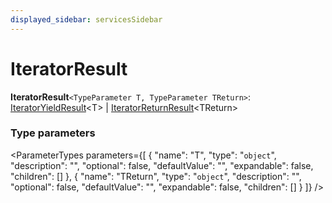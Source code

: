 ```yaml
---
displayed_sidebar: servicesSidebar
---
```



# IteratorResult

 **IteratorResult**`<TypeParameter T, TypeParameter TReturn>`: [IteratorYieldResult](../interfaces/IteratorYieldResult.mdx)&#60;T&#62; \| [IteratorReturnResult](../interfaces/IteratorReturnResult.mdx)&#60;TReturn&#62;

### Type parameters

<ParameterTypes parameters={[
  {
    "name": "T",
    "type": "`object`",
    "description": "",
    "optional": false,
    "defaultValue": "",
    "expandable": false,
    "children": []
  },
  {
    "name": "TReturn",
    "type": "`object`",
    "description": "",
    "optional": false,
    "defaultValue": "",
    "expandable": false,
    "children": []
  }
]} />
